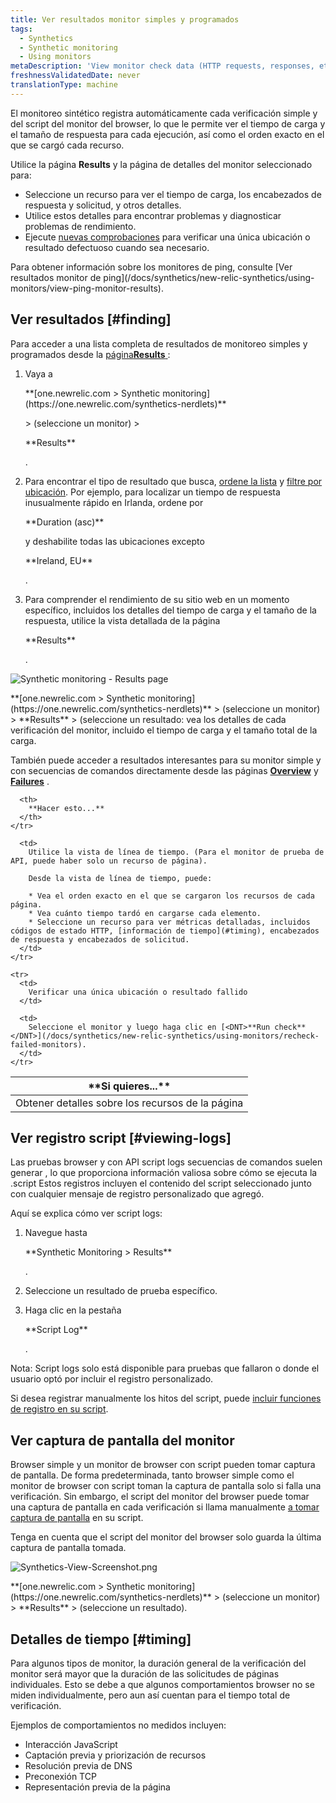 ```yaml
---
title: Ver resultados monitor simples y programados
tags:
  - Synthetics
  - Synthetic monitoring
  - Using monitors
metaDescription: 'View monitor check data (HTTP requests, responses, etc.) with synthetics monitoring. For browser monitors, view waterfall details of resource load time.'
freshnessValidatedDate: never
translationType: machine
---
```


El monitoreo sintético registra automáticamente cada verificación simple y del script del monitor del browser, lo que le permite ver el tiempo de carga y el tamaño de respuesta para cada ejecución, así como el orden exacto en el que se cargó cada recurso.

Utilice la página <DNT>**Results**</DNT> y la página de detalles del monitor seleccionado para:

* Seleccione un recurso para ver el tiempo de carga, los encabezados de respuesta y solicitud, y otros detalles.
* Utilice estos detalles para encontrar problemas y diagnosticar problemas de rendimiento.
* Ejecute [nuevas comprobaciones](/docs/synthetics/new-relic-synthetics/using-monitors/recheck-failed-monitors) para verificar una única ubicación o resultado defectuoso cuando sea necesario.

<Callout variant="tip">
  Para obtener información sobre los monitores de ping, consulte [Ver resultados monitor de ping](/docs/synthetics/new-relic-synthetics/using-monitors/view-ping-monitor-results).
</Callout>

## Ver resultados [#finding]

Para acceder a una lista completa de resultados de monitoreo simples y programados desde la [página<DNT>**Results**</DNT> ](/docs/synthetics/new-relic-synthetics/pages/synthetics-results-access-individual-monitor-runs):

1. Vaya a

   <DNT>
     **[one.newrelic.com > Synthetic monitoring](https://one.newrelic.com/synthetics-nerdlets)**
   </DNT>

   \> (seleccione un monitor) >

   <DNT>
     **Results**
   </DNT>

   .

2. Para encontrar el tipo de resultado que busca, [ordene la lista](/docs/synthetics/new-relic-synthetics/pages/synthetics-results-access-individual-monitor-runs#sort-list) y [filtre por ubicación](/docs/synthetics/new-relic-synthetics/pages/synthetics-results-access-individual-monitor-runs#filter-location). Por ejemplo, para localizar un tiempo de respuesta inusualmente rápido en Irlanda, ordene por

   <DNT>
     **Duration (asc)**
   </DNT>

   y deshabilite todas las ubicaciones excepto

   <DNT>
     **Ireland, EU**
   </DNT>

   .

3. Para comprender el rendimiento de su sitio web en un momento específico, incluidos los detalles del tiempo de carga y el tamaño de la respuesta, utilice la vista detallada de la página

   <DNT>
     **Results**
   </DNT>

   .

<img
  title="Synthetic monitoring - Results page"
  alt="Synthetic monitoring - Results page"
  src="/images/synthetic_screenshot-crop_ResultsPage.webp"
/>

<figcaption>
  <DNT>**[one.newrelic.com > Synthetic monitoring](https://one.newrelic.com/synthetics-nerdlets)**</DNT> > (seleccione un monitor) > <DNT>**Results**</DNT> > (seleccione un resultado: vea los detalles de cada verificación del monitor, incluido el tiempo de carga y el tamaño total de la carga.
</figcaption>

También puede acceder a resultados interesantes para su monitor simple y con secuencias de comandos directamente desde las páginas [<DNT>**Overview**</DNT>](/docs/synthetics/new-relic-synthetics/pages/synthetics-overview-page-view-monitors-performance) y [<DNT>**Failures**</DNT>](/docs/synthetics/new-relic-synthetics/pages/synthetics-failures-troubleshoot-downtime) .

<table id="using">
  <thead>
    <tr>
      <th width={250}>
        **Si quieres...**
      </th>

      <th>
        **Hacer esto...**
      </th>
    </tr>
  </thead>

  <tbody>
    <tr>
      <td>
        Obtener detalles sobre los recursos de la página
      </td>

      <td>
        Utilice la vista de línea de tiempo. (Para el monitor de prueba de API, puede haber solo un recurso de página).

        Desde la vista de línea de tiempo, puede:

        * Vea el orden exacto en el que se cargaron los recursos de cada página.
        * Vea cuánto tiempo tardó en cargarse cada elemento.
        * Seleccione un recurso para ver métricas detalladas, incluidos códigos de estado HTTP, [información de tiempo](#timing), encabezados de respuesta y encabezados de solicitud.
      </td>
    </tr>

    <tr>
      <td>
        Verificar una única ubicación o resultado fallido
      </td>

      <td>
        Seleccione el monitor y luego haga clic en [<DNT>**Run check**</DNT>](/docs/synthetics/new-relic-synthetics/using-monitors/recheck-failed-monitors).
      </td>
    </tr>
  </tbody>
</table>

## Ver registro script [#viewing-logs]

Las pruebas browser y con API <DNT>script logs</DNT> secuencias de comandos suelen generar , lo que proporciona información valiosa sobre cómo se ejecuta la .script Estos registros incluyen el contenido del script seleccionado junto con cualquier mensaje de registro personalizado que agregó.

Aquí se explica cómo ver <DNT>script logs</DNT>:

1. Navegue hasta

   <DNT>
     **Synthetic Monitoring > Results**
   </DNT>

   .

2. Seleccione un resultado de prueba específico.

3. Haga clic en la pestaña

   <DNT>
     **Script Log**
   </DNT>

   .

Nota: <DNT>Script logs</DNT> solo está disponible para pruebas que fallaron o donde el usuario optó por incluir el registro personalizado.

Si desea registrar manualmente los hitos del script, puede [incluir funciones de registro en su script](/docs/synthetics/synthetic-monitoring/using-monitors/view-simple-scripted-monitor-results/#script-log-manual).

## Ver captura de pantalla del monitor

Browser simple y un monitor de browser con script pueden tomar captura de pantalla. De forma predeterminada, tanto browser simple como el monitor de browser con script toman la captura de pantalla solo si falla una verificación. Sin embargo, el script del monitor del browser puede tomar una captura de pantalla en cada verificación si llama manualmente [a tomar captura de pantalla](/docs/synthetics/synthetic-monitoring/scripting-monitors/synthetic-scripted-browser-reference-monitor-versions-chrome-100#webDriver-takeScreenshot) en su script.

<Callout variant="tip">
  Tenga en cuenta que el script del monitor del browser solo guarda la última captura de pantalla tomada.
</Callout>

<img
  title="Synthetics-View-Screenshot.png"
  alt="Synthetics-View-Screenshot.png"
  src="/images/synthetic_screenshot-crop_results-fail-page.webp"
/>

<figcaption>
  <DNT>**[one.newrelic.com > Synthetic monitoring](https://one.newrelic.com/synthetics-nerdlets)**</DNT> > (seleccione un monitor) > <DNT>**Results**</DNT> > (seleccione un resultado).
</figcaption>

## Detalles de tiempo [#timing]

Para algunos tipos de monitor, la duración general de la verificación del monitor será mayor que la duración de las solicitudes de páginas individuales. Esto se debe a que algunos comportamientos browser no se miden individualmente, pero aun así cuentan para el tiempo total de verificación.

Ejemplos de comportamientos no medidos incluyen:

* Interacción JavaScript
* Captación previa y priorización de recursos
* Resolución previa de DNS
* Preconexión TCP
* Representación previa de la página

